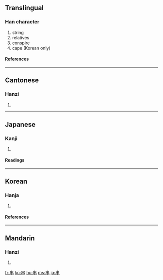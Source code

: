 {{see|串}}<!-- may be replaced by zh-forms -->

==Translingual==
===Han character===
{{Han char|rn=2|rad=丨|as=06|sn=7|four=5000<sub>6</sub>|canj=中中 (LL)}}
# string
# relatives
# conspire
# cape (Korean only)
====References====
{{Han ref|kx=0080.020|dkj=00080|dj=0162.030|hdz=10030.020|uh=4E32|ud=20018|bh=A6EA|bd=42730}}
----

==Cantonese==
===Hanzi===
{{yue-hanzi|jyut=|y=chyun3, gwaan3}}
# {{defn|Cantonese}}
----
==Japanese==
===Kanji===
{{ja-kanji|grade=|rs=丨06}}
# {{defn|Japanese}}
====Readings====
{{ja-readings|on=[[せん]] (sen), [[かん]] (kan)|kun=[[くし]] (kushi), [[つらぬく]] (tsuranuku)}}
----
==Korean==
===Hanja===
{{ko-hanja|hangeul=[[곶]], [[관]], [[천]], [[찬]]|rv=got, gwan, cheon, jan|mr=kot, kwan, ch'ŏn, chan|eumhun=[[땅 이름]], [[꿸]], [[꿰미]], [[꼬챙이]]|ehrv=ttang ileum, kkwel, kkwemi, kkochaengi|ehmr=ttang ilǔm, kkwel, kkwemi,, kkoch'aengi|ehy=}}

# {{defn|Korean}}

====References====
{{Hanja ref|nav=8116}}

----

==Mandarin==
===Hanzi===
{{cmn-hanzi|pin=[[chuàn]] ([[chuan4]])|wg=ch'uan<sup>4</sup>}}
# {{defn|Mandarin}}

[[fr:串]]
[[ko:串]]
[[hu:串]]
[[ms:串]]
[[ja:串]]